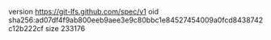 version https://git-lfs.github.com/spec/v1
oid sha256:ad07df4f9ab800eeb9aee3e9c80bbc1e84527454009a0fcd8438742c12b222cf
size 233176

